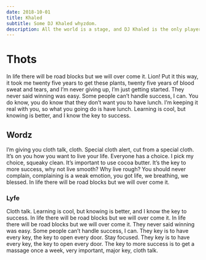 ```yaml
---
date: 2018-10-01
title: Khaled
subtitle: Some DJ Khaled whyzdom.
description: All the world is a stage, and DJ Khaled is the only player in the game right now that really matters, yo.
---
```


#  Thots

In life there will be road blocks but we will over come it. Lion! Put it this way, it took me twenty five years to get these plants, twenty five years of blood sweat and tears, and I’m never giving up, I’m just getting started. They never said winning was easy. Some people can’t handle success, I can. You do know, you do know that they don’t want you to have lunch. I’m keeping it real with you, so what you going do is have lunch. Learning is cool, but knowing is better, and I know the key to success.

## Wordz

I’m giving you cloth talk, cloth. Special cloth alert, cut from a special cloth. It’s on you how you want to live your life. Everyone has a choice. I pick my choice, squeaky clean. It’s important to use cocoa butter. It’s the key to more success, why not live smooth? Why live rough? You should never complain, complaining is a weak emotion, you got life, we breathing, we blessed. In life there will be road blocks but we will over come it.

### Lyfe

Cloth talk. Learning is cool, but knowing is better, and I know the key to success. In life there will be road blocks but we will over come it. In life there will be road blocks but we will over come it. They never said winning was easy. Some people can’t handle success, I can. They key is to have every key, the key to open every door. Stay focused. They key is to have every key, the key to open every door. The key to more success is to get a massage once a week, very important, major key, cloth talk.